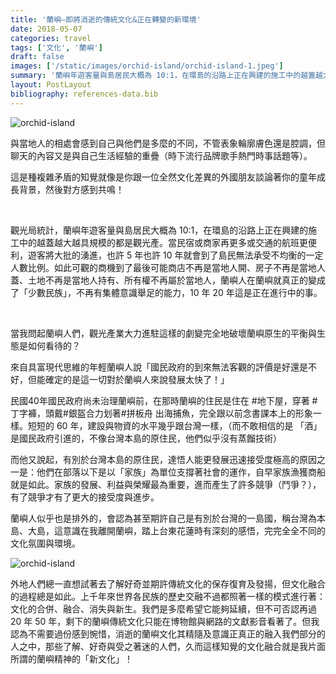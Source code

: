 ```yaml
---
title: '蘭嶼–即將消逝的傳統文化&正在轉變的新環境'
date: 2018-05-07
categories: travel
tags: ['文化', '蘭嶼']
draft: false
images: ['/static/images/orchid-island/orchid-island-1.jpeg']
summary: '蘭嶼年遊客量與島居民大概為 10:1，在環島的沿路上正在興建的施工中的越蓋越大越具規模的都是觀光產。當民宿或商家再更多或交通的航班更便利，遊客將大批的湧進，也許 5 年也許 10 年就會到了島民無法承受不均衡的一定人數比例。'
layout: PostLayout
bibliography: references-data.bib
---
```

![orchid-island](/static/images/orchid-island/orchid-island-1.jpeg)

與當地人的相處會感到自己與他們是多麼的不同，不管表象輪廓膚色還是腔調，但聊天的內容又是與自己生活經驗的重疊（時下流行品牌歌手熱門時事話題等）。

這是種複雜矛盾的知覺就像是你跟一位全然文化差異的外國朋友談論著你的童年成長背景，然後對方感到共鳴！

<br/>

觀光局統計，蘭嶼年遊客量與島居民大概為 10:1，在環島的沿路上正在興建的施工中的越蓋越大越具規模的都是觀光產。當民宿或商家再更多或交通的航班更便利，遊客將大批的湧進，也許 5 年也許 10 年就會到了島民無法承受不均衡的一定人數比例。如此可觀的商機到了最後可能商店不再是當地人開、房子不再是當地人蓋、土地不再是當地人持有、所有權不再屬於當地人，蘭嶼人在蘭嶼就真正的變成了「少數民族」，不再有集體意識舉足的能力，10 年 20 年這是正在進行中的事。

 <br/>

當我問起蘭嶼人們，觀光產業大力進駐這樣的劇變完全地破壞蘭嶼原生的平衡與生態是如何看待的？

來自具富現代思維的年輕蘭嶼人說「國民政府的到來無法客觀的評價是好還是不好，但能確定的是這一切對於蘭嶼人來說發展太快了！」

 

民國40年國民政府尚未治理蘭嶼前，在那時蘭嶼的住民是住在 #地下屋，穿著 #丁字褲，頭戴#銀盔合力划著#拼板舟 出海捕魚，完全跟以前念書課本上的形象一樣。短短的 60 年，建設與物資的水平幾乎跟台灣一樣，（而不敢相信的是 「酒」是國民政府引進的，不像台灣本島的原住民，他們似乎沒有蒸餾技術）

 

而他又說起，有別於台灣本島的原住民，達悟人能更發展迅速接受度極高的原因之一是：他們在部落以下是以「家族」為單位支撐著社會的運作，自早家族漁獲商船就是如此。家族的發展、利益與榮耀最為重要，進而產生了許多競爭（鬥爭？），有了競爭才有了更大的接受度與進步。

 

蘭嶼人似乎也是排外的，會認為甚至期許自己是有別於台灣的一島國，稱台灣為本島、大島，這意識在我離開蘭嶼，踏上台東花蓮時有深刻的感悟，完完全全不同的文化氛圍與環境。

 
![orchid-island](/static/images/orchid-island/orchid-island-2.jpeg)


 

外地人們總一直想試著去了解好奇並期許傳統文化的保存復育及發揚，但文化融合的過程總是如此。上千年來世界各民族的歷史交融不過都照著一樣的模式進行著：文化的合併、融合、消失與新生。我們是多麼希望它能夠延續，但不可否認再過 20 年 50 年，剩下的蘭嶼傳統文化只能在博物館與網路的文獻影音看著了。但我認為不需要過份感到惋惜，消逝的蘭嶼文化其精隨及意識正真正的融入我們部分的人之中，那些了解、好奇與受之著迷的人們，久而這樣知覺的文化融合就是我片面所謂的蘭嶼精神的「新文化」！

 